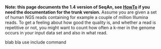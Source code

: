 
'''Note: this page documents the 1.4 version of SeqAn, see [[HowTo]] if you need the documentation for the trunk version.'''
Assume you are given a set of human NGS reads containing  for example a couple of million Illumina reads.
To get a feeling about how good the quality is, and whether a read is repetitive or not, you might want to count how often a k-mer in the genome occurs in your input
data set and also in what read.

blab bla use include command



{{TracNotice|{{PAGENAME}}}}